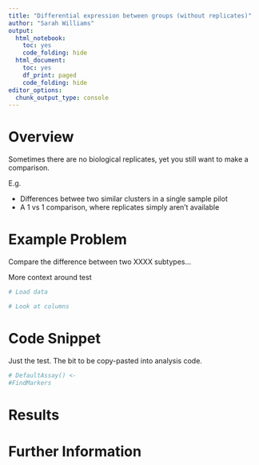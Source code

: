 ```yaml
---
title: "Differential expression between groups (without replicates)"
author: "Sarah Williams"
output:
  html_notebook: 
    toc: yes
    code_folding: hide
  html_document:
    toc: yes
    df_print: paged
    code_folding: hide
editor_options:
  chunk_output_type: console
---
```





# Overview

*<DIAGRAM>*
 
Sometimes there are no biological replicates, yet you still want to make a comparison.

E.g.

* Differences betwee two similar clusters in a single sample pilot
* A 1 vs 1 comparison, where replicates simply aren't available



# Example Problem
 
Compare the difference between two XXXX subtypes...


More context around test 
```r

# Load data

# Look at columns


```


# Code Snippet

Just the test. The bit to be copy-pasted into analysis code.

```r
# DefaultAssay() <- 
#FindMarkers


```


# Results




# Further Information










 
 
 
 
 
 
 

